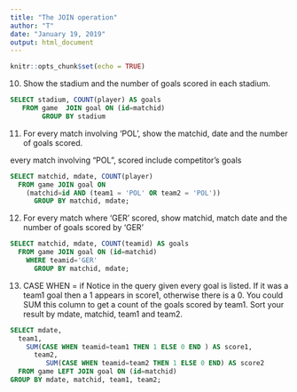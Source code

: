 ```yaml
---
title: "The JOIN operation"
author: "T"
date: "January 19, 2019"
output: html_document
---
```


```r
knitr::opts_chunk$set(echo = TRUE)
```

10. Show the stadium and the number of goals scored in each stadium.

```sql
SELECT stadium, COUNT(player) AS goals
   FROM game  JOIN goal ON (id=matchid)
        GROUP BY stadium
```

11. For every match involving 'POL', show the matchid, date and the number of goals scored.

every match involving "POL", scored include competitor's goals

```sql
SELECT matchid, mdate, COUNT(player)
  FROM game JOIN goal ON 
    (matchid=id AND (team1 = 'POL' OR team2 = 'POL'))
      GROUP BY matchid, mdate;  

```

12. For every match where 'GER' scored, show matchid, match date and the number of goals scored by 'GER'


```sql
SELECT matchid, mdate, COUNT(teamid) AS goals
  FROM game JOIN goal ON (id=matchid)
    WHERE teamid='GER'
      GROUP BY matchid, mdate;
```


13. CASE WHEN = if 
Notice in the query given every goal is listed. If it was a team1 goal then a 1 appears in score1, otherwise there is a 0. You could SUM this column to get a count of the goals scored by team1. Sort your result by mdate, matchid, team1 and team2.\

```sql


SELECT mdate, 
  team1, 
    SUM(CASE WHEN teamid=team1 THEN 1 ELSE 0 END ) AS score1, 
      team2, 
         SUM(CASE WHEN teamid=team2 THEN 1 ELSE 0 END) AS score2
  FROM game LEFT JOIN goal ON (id=matchid)
GROUP BY mdate, matchid, team1, team2;
```


